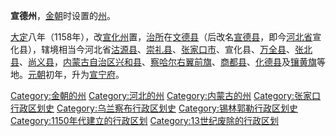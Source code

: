 '''宣德州'''，[[金朝|金朝]]时设置的[[州|州]]。

[[大定_(金朝)|大定]]八年（1158年），改[[宣化州|宣化州]]置，[[治所|治所]]在[[文德县|文德县]]（后改名[[宣德县|宣德县]]，即今[[河北省|河北省]]宣化县），辖境相当今河北省[[沽源县|沽源县]]、[[崇礼县|崇礼县]]、[[张家口市|张家口市]]、宣化县、[[万全县|万全县]]、[[张北县|张北县]]、[[尚义县|尚义县]]，[[内蒙古自治区|内蒙古自治区]][[兴和县|兴和县]]、[[察哈尔右翼前旗|察哈尔右翼前旗]]、[[商都县|商都县]]、[[化德县|化德县]]及[[镶黄旗_(内蒙古)|镶黄旗]]等地。[[元朝|元朝]]初年，升为[[宣宁府|宣宁府]]。

{{金朝行政区划小作品}}
[[Category:金朝的州|Category:金朝的州]]
[[Category:河北的州|Category:河北的州]]
[[Category:内蒙古的州|Category:内蒙古的州]]
[[Category:张家口行政区划史|Category:张家口行政区划史]]
[[Category:乌兰察布行政区划史|Category:乌兰察布行政区划史]]
[[Category:锡林郭勒行政区划史|Category:锡林郭勒行政区划史]]
[[Category:1150年代建立的行政区划|Category:1150年代建立的行政区划]]
[[Category:13世纪废除的行政区划|Category:13世纪废除的行政区划]]